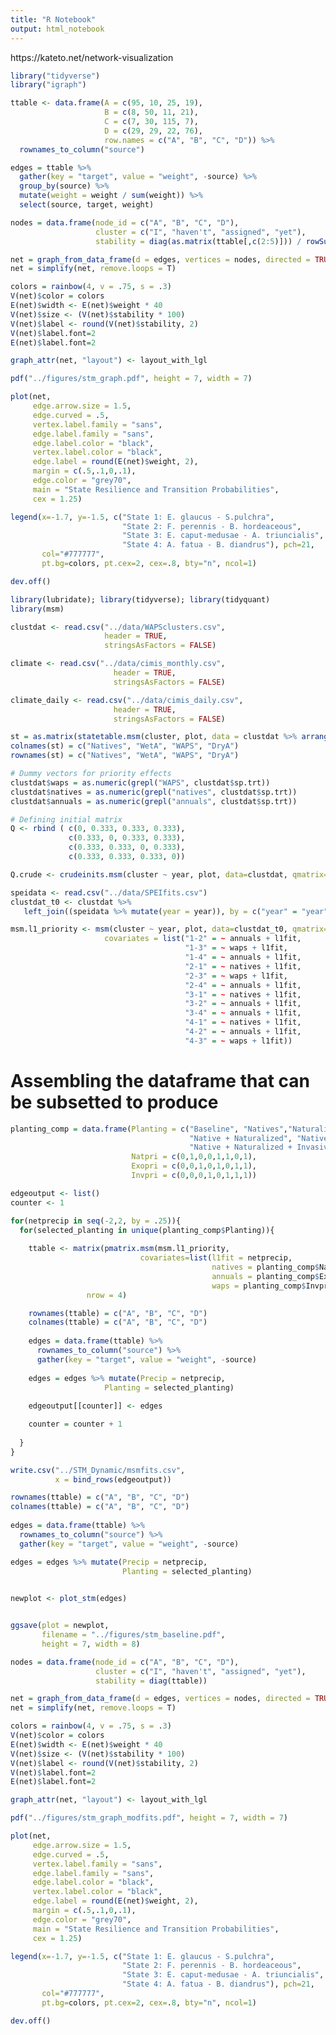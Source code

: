 ```yaml
---
title: "R Notebook"
output: html_notebook
---
```


https://kateto.net/network-visualization

```r
library("tidyverse")
library("igraph")

ttable <- data.frame(A = c(95, 10, 25, 19),
                     B = c(8, 50, 11, 21),
                     C = c(7, 30, 115, 7),
                     D = c(29, 29, 22, 76),
                     row.names = c("A", "B", "C", "D")) %>%
  rownames_to_column("source")

edges = ttable %>% 
  gather(key = "target", value = "weight", -source) %>%
  group_by(source) %>%
  mutate(weight = weight / sum(weight)) %>%
  select(source, target, weight)

nodes = data.frame(node_id = c("A", "B", "C", "D"),
                   cluster = c("I", "haven't", "assigned", "yet"),
                   stability = diag(as.matrix(ttable[,c(2:5)])) / rowSums(as.matrix(ttable[,c(2:5)])))

net = graph_from_data_frame(d = edges, vertices = nodes, directed = TRUE)
net = simplify(net, remove.loops = T)

colors = rainbow(4, v = .75, s = .3)
V(net)$color = colors
E(net)$width <- E(net)$weight * 40
V(net)$size <- (V(net)$stability * 100)
V(net)$label <- round(V(net)$stability, 2)
V(net)$label.font=2
E(net)$label.font=2

graph_attr(net, "layout") <- layout_with_lgl

pdf("../figures/stm_graph.pdf", height = 7, width = 7)

plot(net, 
     edge.arrow.size = 1.5,
     edge.curved = .5,
     vertex.label.family = "sans",
     edge.label.family = "sans",
     edge.label.color = "black",
     vertex.label.color = "black",
     edge.label = round(E(net)$weight, 2),
     margin = c(.5,.1,0,.1),
     edge.color = "grey70",
     main = "State Resilience and Transition Probabilities",
     cex = 1.25)

legend(x=-1.7, y=-1.5, c("State 1: E. glaucus - S.pulchra", 
                         "State 2: F. perennis - B. hordeaceous", 
                         "State 3: E. caput-medusae - A. triuncialis", 
                         "State 4: A. fatua - B. diandrus"), pch=21,
       col="#777777", 
       pt.bg=colors, pt.cex=2, cex=.8, bty="n", ncol=1)

dev.off()
```



```r
library(lubridate); library(tidyverse); library(tidyquant)
library(msm)

clustdat <- read.csv("../data/WAPSclusters.csv",
                     header = TRUE,
                     stringsAsFactors = FALSE)

climate <- read.csv("../data/cimis_monthly.csv",
                       header = TRUE,
                       stringsAsFactors = FALSE)

climate_daily <- read.csv("../data/cimis_daily.csv",
                       header = TRUE,
                       stringsAsFactors = FALSE)

st = as.matrix(statetable.msm(cluster, plot, data = clustdat %>% arrange(plot, year)))
colnames(st) = c("Natives", "WetA", "WAPS", "DryA")
rownames(st) = c("Natives", "WetA", "WAPS", "DryA")

# Dummy vectors for priority effects
clustdat$waps = as.numeric(grepl("WAPS", clustdat$sp.trt))
clustdat$natives = as.numeric(grepl("natives", clustdat$sp.trt))
clustdat$annuals = as.numeric(grepl("annuals", clustdat$sp.trt))

# Defining initial matrix
Q <- rbind ( c(0, 0.333, 0.333, 0.333),
             c(0.333, 0, 0.333, 0.333),
             c(0.333, 0.333, 0, 0.333),
             c(0.333, 0.333, 0.333, 0))

Q.crude <- crudeinits.msm(cluster ~ year, plot, data=clustdat, qmatrix=Q)

speidata <- read.csv("../data/SPEIfits.csv")
clustdat_t0 <- clustdat %>%
   left_join((speidata %>% mutate(year = year)), by = c("year" = "year"))

msm.l1_priority <- msm(cluster ~ year, plot, data=clustdat_t0, qmatrix=Q, obstype=2,
                     covariates = list("1-2" = ~ annuals + l1fit,
                                       "1-3" = ~ waps + l1fit,
                                       "1-4" = ~ annuals + l1fit,
                                       "2-1" = ~ natives + l1fit,
                                       "2-3" = ~ waps + l1fit,
                                       "2-4" = ~ annuals + l1fit,
                                       "3-1" = ~ natives + l1fit,
                                       "3-2" = ~ annuals + l1fit,
                                       "3-4" = ~ annuals + l1fit,
                                       "4-1" = ~ natives + l1fit,
                                       "4-2" = ~ annuals + l1fit,
                                       "4-3" = ~ waps + l1fit))
```

# Assembling the dataframe that can be subsetted to produce

```r
planting_comp = data.frame(Planting = c("Baseline", "Natives","Naturalized","Invasive",
                                        "Native + Naturalized", "Native + Invasive", "Naturalized + Invasive",
                                        "Native + Naturalized + Invasive"),
                           Natpri = c(0,1,0,0,1,1,0,1),
                           Exopri = c(0,0,1,0,1,0,1,1),
                           Invpri = c(0,0,0,1,0,1,1,1))

edgeoutput <- list()
counter <- 1

for(netprecip in seq(-2,2, by = .25)){
  for(selected_planting in unique(planting_comp$Planting)){
    
    ttable <- matrix(pmatrix.msm(msm.l1_priority,
                             covariates=list(l1fit = netprecip,
                                             natives = planting_comp$Natpri[planting_comp$Planting == selected_planting], 
                                             annuals = planting_comp$Exopri[planting_comp$Planting == selected_planting], 
                                             waps = planting_comp$Invpri[planting_comp$Planting == selected_planting])), 
                 nrow = 4)

    rownames(ttable) = c("A", "B", "C", "D")
    colnames(ttable) = c("A", "B", "C", "D")
    
    edges = data.frame(ttable) %>% 
      rownames_to_column("source") %>%
      gather(key = "target", value = "weight", -source)
    
    edges = edges %>% mutate(Precip = netprecip,
                     Planting = selected_planting)
    
    edgeoutput[[counter]] <- edges

    counter = counter + 1
  
  }
}

write.csv("../STM_Dynamic/msmfits.csv",
          x = bind_rows(edgeoutput))

rownames(ttable) = c("A", "B", "C", "D")
colnames(ttable) = c("A", "B", "C", "D")
    
edges = data.frame(ttable) %>% 
  rownames_to_column("source") %>%
  gather(key = "target", value = "weight", -source)

edges = edges %>% mutate(Precip = netprecip,
                         Planting = selected_planting)

    
newplot <- plot_stm(edges)


ggsave(plot = newplot, 
       filename = "../figures/stm_baseline.pdf",
       height = 7, width = 8)
```

```r
nodes = data.frame(node_id = c("A", "B", "C", "D"),
                   cluster = c("I", "haven't", "assigned", "yet"),
                   stability = diag(ttable))

net = graph_from_data_frame(d = edges, vertices = nodes, directed = TRUE)
net = simplify(net, remove.loops = T)

colors = rainbow(4, v = .75, s = .3)
V(net)$color = colors
E(net)$width <- E(net)$weight * 40
V(net)$size <- (V(net)$stability * 100)
V(net)$label <- round(V(net)$stability, 2)
V(net)$label.font=2
E(net)$label.font=2

graph_attr(net, "layout") <- layout_with_lgl

pdf("../figures/stm_graph_modfits.pdf", height = 7, width = 7)

plot(net, 
     edge.arrow.size = 1.5,
     edge.curved = .5,
     vertex.label.family = "sans",
     edge.label.family = "sans",
     edge.label.color = "black",
     vertex.label.color = "black",
     edge.label = round(E(net)$weight, 2),
     margin = c(.5,.1,0,.1),
     edge.color = "grey70",
     main = "State Resilience and Transition Probabilities",
     cex = 1.25)

legend(x=-1.7, y=-1.5, c("State 1: E. glaucus - S.pulchra", 
                         "State 2: F. perennis - B. hordeaceous", 
                         "State 3: E. caput-medusae - A. triuncialis", 
                         "State 4: A. fatua - B. diandrus"), pch=21,
       col="#777777", 
       pt.bg=colors, pt.cex=2, cex=.8, bty="n", ncol=1)

dev.off()
```

